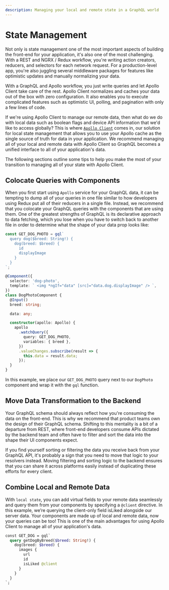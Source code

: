 ```yaml
---
description: Managing your local and remote state in a GraphQL world
---
```


# State Management

Not only is state management one of the most important aspects of building the front-end for your
application, it's also one of the most challenging. With a REST and NGRX / Redux workflow, you're
writing action creators, reducers, and selectors for each network request. For a production-level
app, you're also juggling several middleware packages for features like optimistic updates and
manually normalizing your data.

With a GraphQL and Apollo workflow, you just write queries and let Apollo Client take care of the
rest. Apollo Client normalizes and caches your data out of the box with zero configuration. It also
enables you to execute complicated features such as optimistic UI, polling, and pagination with only
a few lines of code.

If we're using Apollo Client to manage our remote data, then what do we do with local data such as
boolean flags and device API information that we'd like to access globally? This is where
[`Apollo Client`](../basics/local-state) comes in, our solution for local state management that
allows you to use your Apollo cache as the single source of truth for data in your application. We
recommend managing all of your local and remote data with Apollo Client so GraphQL becomes a unified
interface to all of your application's data.

The following sections outline some tips to help you make the most of your transition to managing
all of your state with Apollo Client.

## Colocate Queries with Components

When you first start using `Apollo` service for your GraphQL data, it can be tempting to dump all of
your queries in one file similar to how developers using Redux put all of their reducers in a single
file. Instead, we recommend that you colocate your GraphQL queries with the components that are
using them. One of the greatest strengths of GraphQL is its declarative approach to data fetching,
which you lose when you have to switch back to another file in order to determine what the shape of
your data prop looks like:

```ts
const GET_DOG_PHOTO = gql`
  query dog($breed: String!) {
    dog(breed: $breed) {
      id
      displayImage
    }
  }
`;

@Component({
  selector: 'dog-photo',
  template: ` <img *ngIf="data" [src]="data.dog.displayImage" /> `,
})
class DogPhotoComponent {
  @Input()
  breed: string;

  data: any;

  constructor(apollo: Apollo) {
    apollo
      .watchQuery({
        query: GET_DOG_PHOTO,
        variables: { breed },
      })
      .valueChanges.subscribe(result => {
        this.data = result.data;
      });
  }
}
```

In this example, we place our `GET_DOG_PHOTO` query next to our `DogPhoto` component and wrap it
with the `gql` function.

## Move Data Transformation to the Backend

Your GraphQL schema should always reflect how you're consuming the data on the front-end. This is
why we recommend that product teams own the design of their GraphQL schema. Shifting to this
mentality is a bit of a departure from REST, where front-end developers consume APIs dictated by the
backend team and often have to filter and sort the data into the shape their UI components expect.

If you find yourself sorting or filtering the data you receive back from your GraphQL API, it's
probably a sign that you need to move that logic to your resolvers instead. Moving filtering and
sorting logic to the backend ensures that you can share it across platforms easily instead of
duplicating these efforts for every client.

## Combine Local and Remote Data

With `local state`, you can add virtual fields to your remote data seamlessly and query them from
your components by specifying a `@client` directive. In this example, we’re querying the client-only
field isLiked alongside our server data. Your components are made up of local and remote data, now
your queries can be too! This is one of the main advantages for using Apollo Client to manage all of
your application's data.

```graphql
const GET_DOG = gql`
  query getDogByBreed($breed: String!) {
    dog(breed: $breed) {
      images {
        url
        id
        isLiked @client
      }
    }
  }
`;
```
